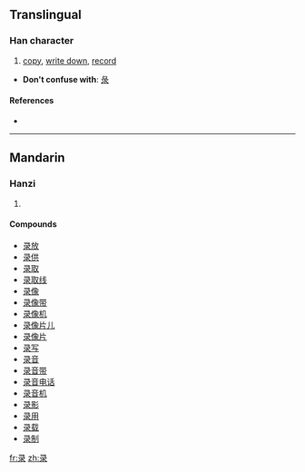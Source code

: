 {{also|錄|録}}
==Translingual==

===Han character===
{{Han char|rn=58|rad=彐|as=05|sn=8|four=|canj=弓一一水 (NMME)|ids=⿱[[彐]][[氺]]}}

# [[copy]], [[write down]], [[record]]

* '''Don't confuse with''': [[彔]]

====References====
* {{Han ref|kx=0362.111|hdz=20960.180|uh=5F55|ud=24405}}

----

==Mandarin==

===Hanzi===
{{cmn-hanzi|tra=[[錄]], [[録]]|pin=[[lù]] ([[lu4]])|wg=lu<sup>4</sup>}}

# {{defn|Mandarin|sort=彐05}}

====Compounds====
* [[录放]]
* [[录供]]
* [[录取]]
* [[录取线]]
* [[录像]]
* [[录像带]]
* [[录像机]]
* [[录像片儿]]
* [[录像片]]
* [[录写]]
* [[录音]]
* [[录音带]]
* [[录音电话]]
* [[录音机]]
* [[录影]]
* [[录用]]
* [[录载]]
* [[录制]]

[[fr:录]]
[[zh:录]]